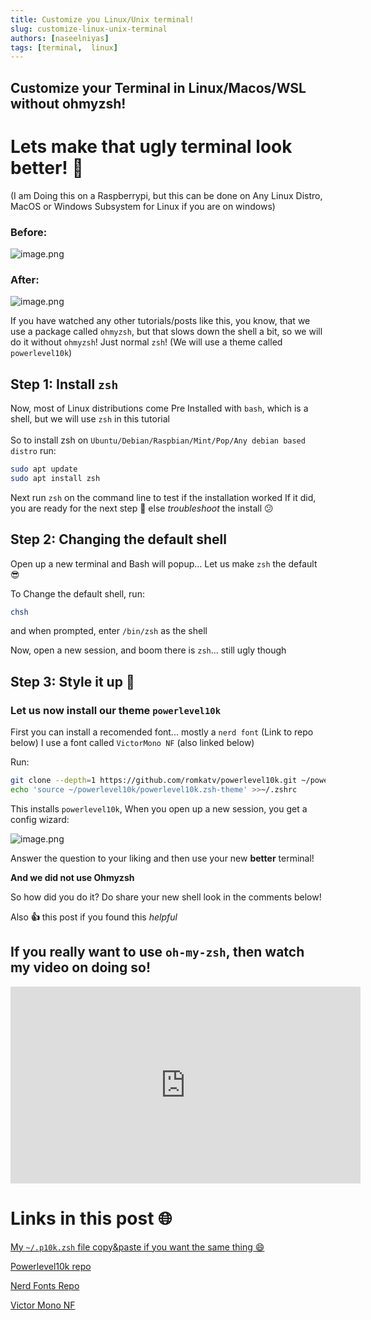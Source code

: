 ```yaml
---
title: Customize you Linux/Unix terminal!
slug: customize-linux-unix-terminal
authors: [naseelniyas]
tags: [terminal,  linux]
---
```

<!--truncate-->

## Customize your Terminal in Linux/Macos/WSL without ohmyzsh!

# Lets make that ugly terminal look better! 🐚
(I am Doing this on a Raspberrypi, but this can be done on Any Linux Distro, MacOS or Windows Subsystem for Linux if you are on windows)

<!--truncate-->
### Before:
![image.png](https://cdn.hashnode.com/res/hashnode/image/upload/v1627456831336/OqBwd6Bby.png)

### After: 
![image.png](https://cdn.hashnode.com/res/hashnode/image/upload/v1627456846734/pF83r0fmr.png)


If you have watched any other tutorials/posts like this, you know, that we use a package called `ohmyzsh`, but that slows down the shell a bit, so we will do it without `ohmyzsh`! Just normal `zsh`! (We will use a theme called `powerlevel10k`)


## Step 1: Install `zsh`
Now, most of Linux distributions come Pre Installed with `bash`, which is a shell, but we will use `zsh` in this tutorial <br /> <br />
So to install zsh on `Ubuntu/Debian/Raspbian/Mint/Pop/Any debian based distro` run: 
```bash
sudo apt update
sudo apt install zsh
```
Next run `zsh` on the command line to test if the installation worked
If it did, you are ready for the next step 🎊
 else *troubleshoot* the install 😕

## Step 2: Changing the default shell
Open up a new terminal and Bash will popup...
Let us make `zsh` the default 😎

To Change the default shell, run: 
```bash
chsh
```
and when prompted, enter `/bin/zsh` as the shell

Now, open a new session, and boom there is `zsh`... still ugly though

## Step 3: Style it up 🤩
### Let us now install our theme `powerlevel10k`

First you can install a recomended font... mostly a `nerd font` (Link to repo below) I use a font called `VictorMono NF` (also linked below)

Run: 
```bash
git clone --depth=1 https://github.com/romkatv/powerlevel10k.git ~/powerlevel10k
echo 'source ~/powerlevel10k/powerlevel10k.zsh-theme' >>~/.zshrc
```
This installs `powerlevel10k`, When you open up a new session, you get a config wizard: 

![image.png](https://cdn.hashnode.com/res/hashnode/image/upload/v1627459246091/JU7CQPh7b.png)

Answer the question to your liking and then use your new **better** terminal!

**And we did not use Ohmyzsh**

So how did you do it?
Do share your new shell look in the comments below! 

Also **👍** this post if you found this *helpful*


## If you really want to use  `oh-my-zsh`, then watch my video on doing so!
<iframe src="http://youtube.com/embed/ZDghjjwhzVs" width="560" height="315" frameborder="0" allowfullscreen></iframe>


# Links in this post 🌐
[My `~/.p10k.zsh` file copy&paste if you want the same thing 😄](https://gist.github.com/NaseelNiyas/505dba153890058f7e268ae4b9f8a71e)

 [Powerlevel10k repo](https://github.com/romkatv/powerlevel10k) 

 [Nerd Fonts Repo](https://github.com/ryanoasis/nerd-fonts) 

[Victor Mono NF](https://github.com/ryanoasis/nerd-fonts/tree/master/patched-fonts/VictorMono)